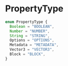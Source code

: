# PropertyType

```ts
enum PropertyType {
  Boolean = "BOOLEAN",
  Number = "NUMBER",
  String = "STRING",
  Options = "OPTIONS",
  Metadata = "METADATA",
  Vector3 = "VECTOR3",
  Block = "BLOCK",
}
```
